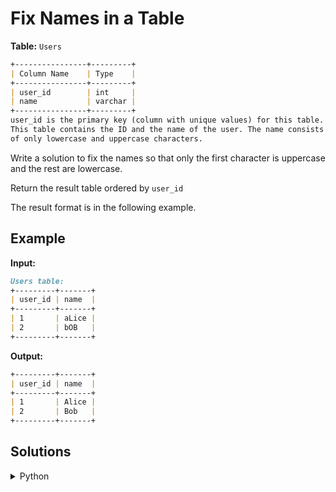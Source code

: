 # Fix Names in a Table

**Table:** `Users`

```markdown
+----------------+---------+
| Column Name    | Type    |
+----------------+---------+
| user_id        | int     |
| name           | varchar |
+----------------+---------+
user_id is the primary key (column with unique values) for this table.
This table contains the ID and the name of the user. The name consists 
of only lowercase and uppercase characters.
```

Write a solution to fix the names so that only the first character is uppercase and the rest are lowercase.

Return the result table ordered by `user_id`

The result format is in the following example.

## Example

**Input:**
```markdown
Users table:
+---------+-------+
| user_id | name  |
+---------+-------+
| 1       | aLice |
| 2       | bOB   |
+---------+-------+
```

**Output:**
```markdown
+---------+-------+
| user_id | name  |
+---------+-------+
| 1       | Alice |
| 2       | Bob   |
+---------+-------+
``` 

## Solutions

<details>
    <summary>Python</summary>
```python
def fix_names(users: pd.DataFrame) -> pd.DataFrame:
    
    users['name'] = users['name'].str.capitalize()
    
    return users.sort_values(by='user_id')
    
```
</details>